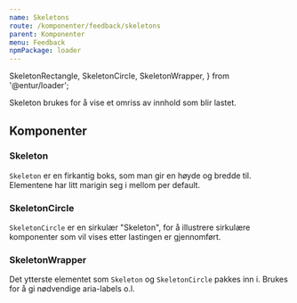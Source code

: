 ```yaml
---
name: Skeletons
route: /komponenter/feedback/skeletons
parent: Komponenter
menu: Feedback
npmPackage: loader
---
```




  SkeletonRectangle,
  SkeletonCircle,
  SkeletonWrapper,
} from '@entur/loader';

<PageHeader>
  Skeleton brukes for å vise et omriss av innhold som blir lastet.
</PageHeader>

<Playground>
  <SkeletonWrapper>
    <SkeletonCircle size="5rem" />
    <SkeletonRectangle width="30%" />
    <SkeletonRectangle width="70%" />
    <SkeletonRectangle />
  </SkeletonWrapper>
</Playground>

## Komponenter

### Skeleton

<ImportStatement imports="SkeletonRectangle" />
<Props of={SkeletonRectangle} />

`Skeleton` er en firkantig boks, som man gir en høyde og bredde til.
Elementene har litt marigin seg i mellom per default.

### SkeletonCircle

<ImportStatement imports="SkeletonCircle" />
<Props of={SkeletonCircle} />

`SkeletonCircle` er en sirkulær "Skeleton", for å illustrere sirkulære komponenter som vil vises etter lastingen er gjennomført.

### SkeletonWrapper

<ImportStatement imports="SkeletonWrapper" />
<Props of={SkeletonWrapper} />

Det ytterste elementet som `Skeleton` og `SkeletonCircle` pakkes inn i. Brukes for å gi nødvendige aria-labels o.l.

